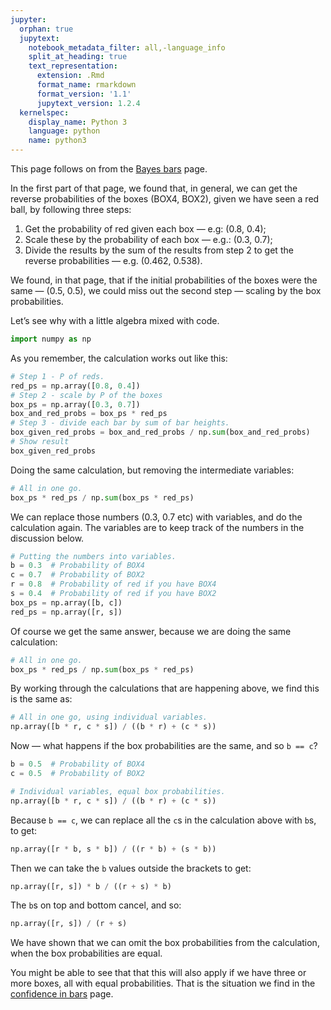 ```yaml
---
jupyter:
  orphan: true
  jupytext:
    notebook_metadata_filter: all,-language_info
    split_at_heading: true
    text_representation:
      extension: .Rmd
      format_name: rmarkdown
      format_version: '1.1'
      jupytext_version: 1.2.4
  kernelspec:
    display_name: Python 3
    language: python
    name: python3
---
```


This page follows on from the [Bayes bars](bayes_bars) page.

In the first part of that page, we found that, in general, we can get the
reverse probabilities of the boxes (BOX4, BOX2), given we have seen a red
ball, by following three steps:

1. Get the probability of red given each box --- e.g: (0.8, 0.4);
2. Scale these by the probability of each box --- e.g.: (0.3, 0.7);
3. Divide the results by the sum of the results from step 2 to get the reverse
   probabilities --- e.g. (0.462, 0.538).

We found, in that page, that if the initial probabilities of the boxes were
the same --- (0.5, 0.5), we could miss out the second step --- scaling by the
box probabilities.

Let's see why with a little algebra mixed with code.

```python
import numpy as np
```

As you remember, the calculation works out like this:

```python
# Step 1 - P of reds.
red_ps = np.array([0.8, 0.4])
# Step 2 - scale by P of the boxes
box_ps = np.array([0.3, 0.7])
box_and_red_probs = box_ps * red_ps
# Step 3 - divide each bar by sum of bar heights.
box_given_red_probs = box_and_red_probs / np.sum(box_and_red_probs)
# Show result
box_given_red_probs
```

Doing the same calculation, but removing the intermediate variables:

```python
# All in one go.
box_ps * red_ps / np.sum(box_ps * red_ps)
```

We can replace those numbers (0.3, 0.7 etc) with variables, and do the
calculation again. The variables are to keep track of the numbers in the
discussion below.

```python
# Putting the numbers into variables.
b = 0.3  # Probability of BOX4
c = 0.7  # Probability of BOX2
r = 0.8  # Probability of red if you have BOX4
s = 0.4  # Probability of red if you have BOX2
box_ps = np.array([b, c])
red_ps = np.array([r, s])
```

Of course we get the same answer, because we are doing the same calculation:

```python
# All in one go.
box_ps * red_ps / np.sum(box_ps * red_ps)
```

By working through the calculations that are happening above, we find this is
the same as:

```python
# All in one go, using individual variables.
np.array([b * r, c * s]) / ((b * r) + (c * s))
```

Now --- what happens if the box probabilities are the same, and so `b == c`?

```python
b = 0.5  # Probability of BOX4
c = 0.5  # Probability of BOX2
```

```python
# Individual variables, equal box probabilities.
np.array([b * r, c * s]) / ((b * r) + (c * s))
```

Because `b == c`, we can replace all the `c`s in the calculation above with
`b`s, to get:

```python
np.array([r * b, s * b]) / ((r * b) + (s * b))
```

Then we can take the `b` values outside the brackets to get:

```python
np.array([r, s]) * b / ((r + s) * b)
```

The `b`s on top and bottom cancel, and so:

```python
np.array([r, s]) / (r + s)
```

We have shown that we can omit the box probabilities from the calculation, when
the box probabilities are equal.

You might be able to see that that this will also apply if we have three or
more boxes, all with equal probabilities.  That is the situation we find in the
[confidence in bars](second_bayes) page.
